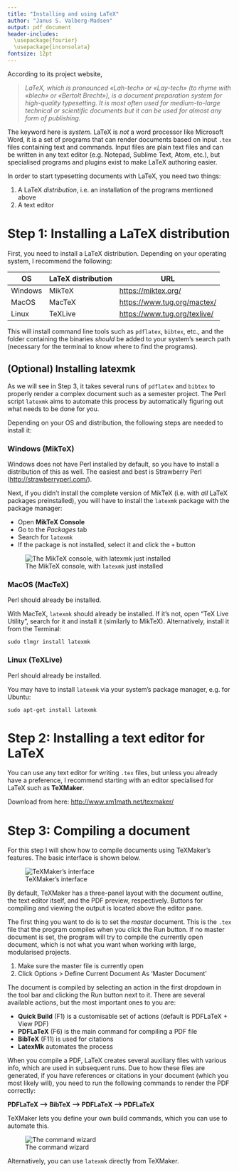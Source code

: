 ```yaml
---
title: "Installing and using LaTeX"
author: "Janus S. Valberg-Madsen"
output: pdf_document
header-includes:
  \usepackage{fourier}
  \usepackage{inconsolata}
fontsize: 12pt
---
```


According to its project website,

> _LaTeX, which is pronounced «Lah-tech» or «Lay-tech» (to rhyme with «blech» or «Bertolt Brecht»), is a document preparation system for high-quality typesetting. It is most often used for medium-to-large technical or scientific documents but it can be used for almost any form of publishing._

The keyword here is _system_.
LaTeX is _not_ a word processor like Microsoft Word, it is a set of programs that can render documents based on input `.tex` files containing text and commands.
Input files are plain text files and can be written in any text editor (e.g. Notepad, Sublime Text, Atom, etc.), but specialised programs and plugins exist to make LaTeX authoring easier.

In order to start typesetting documents with LaTeX, you need two things:

1. A LaTeX _distribution_, i.e. an installation of the programs mentioned above
2. A text editor


# Step 1: Installing a LaTeX distribution

First, you need to install a LaTeX distribution.
Depending on your operating system, I recommend the following:

OS | LaTeX distribution | URL
--- | --- | ---
Windows | MikTeX | <https://miktex.org/>
MacOS | MacTeX | <https://www.tug.org/mactex/>
Linux | TeXLive | <https://www.tug.org/texlive/>

This will install command line tools such as `pdflatex`, `bibtex`, etc., and the folder containing the binaries _should_ be added to your system's search path (necessary for the terminal to know where to find the programs).


## (Optional) Installing latexmk

As we will see in Step 3, it takes several runs of `pdflatex` and `bibtex` to properly render a complex document such as a semester project.
The Perl script `latexmk` aims to automate this process by automatically figuring out what needs to be done for you.

Depending on your OS and distribution, the following steps are needed to install it:


### Windows (MikTeX)

Windows does not have Perl installed by default, so you have to install a distribution of this as well.
The easiest and best is Strawberry Perl (<http://strawberryperl.com/>).

Next, if you didn't install the complete version of MikTeX (i.e. with _all_ LaTeX packages preinstalled), you will have to install the `latexmk` package with the package manager:

- Open **MikTeX Console**
- Go to the _Packages_ tab
- Search for `latexmk`
- If the package is not installed, select it and click the `+` button

![The MikTeX console, with `latexmk` just installed](img/miktex-latexmk.png)


### MacOS (MacTeX)

Perl should already be installed.

With MacTeX, `latexmk` should already be installed.
If it's not, open "TeX Live Utility", search for it and install it (similarly to MikTeX).
Alternatively, install it from the Terminal:

```console
sudo tlmgr install latexmk
```


### Linux (TeXLive)

Perl should already be installed.

You may have to install `latexmk` via your system's package manager, e.g. for Ubuntu:

```console
sudo apt-get install latexmk
```


# Step 2: Installing a text editor for LaTeX

You can use any text editor for writing `.tex` files, but unless you already have a preference, I recommend starting with an editor specialised for LaTeX such as **TeXMaker**.

Download from here: <http://www.xm1math.net/texmaker/>


# Step 3: Compiling a document

For this step I will show how to compile documents using TeXMaker's features.
The basic interface is shown below.

![TeXMaker's interface](img/texmaker-interface.png)

By default, TeXMaker has a three-panel layout with the document outline, the text editor itself, and the PDF preview, respectively.
Buttons for compiling and viewing the output is located above the editor pane.

The first thing you want to do is to set the _master_ document.
This is the `.tex` file that the program compiles when you click the Run button.
If no master document is set, the program will try to compile the currently open document, which is not what you want when working with large, modularised projects.

1. Make sure the master file is currently open
2. Click Options > Define Current Document As 'Master Document'

The document is compiled by selecting an action in the first dropdown in the tool bar and clicking the Run button next to it.
There are several available actions, but the most important ones to you are:

- **Quick Build** (F1) is a customisable set of actions (default is PDFLaTeX + View PDF)
- **PDFLaTeX** (F6) is the main command for compiling a PDF file
- **BibTeX** (F11) is used for citations
- **LatexMk** automates the process

When you compile a PDF, LaTeX creates several auxiliary files with various info, which are used in subsequent runs.
Due to how these files are generated, if you have references or citations in your document (which you most likely will), you need to run the following commands to render the PDF correctly:

**PDFLaTeX --> BibTeX --> PDFLaTeX --> PDFLaTeX**

TeXMaker lets you define your own build commands, which you can use to automate this.

![The command wizard](img/texmaker-build-wizard.png)

Alternatively, you can use `latexmk` directly from TeXMaker.
